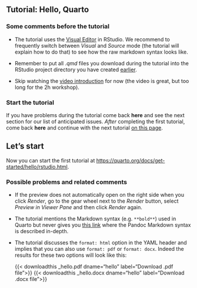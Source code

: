
## Tutorial: Hello, Quarto

### Some comments before the tutorial

- The tutorial uses the [Visual Editor](https://quarto.org/docs/visual-editor/) in RStudio. We recommend to frequently switch between *Visual* and *Source* mode (the tutorial will explain how to do that) to see how the raw markdown syntax looks like.

- Remember to put all *.qmd* files you download during the tutorial into the RStudio project directory you have created [earlier](preparations.qmd).

- Skip watching the [video introduction](https://youtu.be/_f3latmOhew) for now (the video is great, but too long for the 2h workshop). 

### Start the tutorial

If you have problems during the tutorial come back **here** and see the next section for our list of anticipated issues.
*After* completing the first tutorial, come back **here** and continue with the next tutorial [on this page](get-started_2.qmd).

:::{.callout-tip}
## Let's start
Now you can start the first tutorial at <https://quarto.org/docs/get-started/hello/rstudio.html>.
:::

### Possible problems and related comments

- If the preview does not automatically open on the right side when you click *Render*, go to the gear wheel next to the *Render* button, select *Preview in Viewer Pane* and then click *Render* again.

- The tutorial mentions the Markdown syntax (e.g. `**bold**`) used in Quarto but never gives you [this link](https://quarto.org/docs/authoring/markdown-basics.html) where the Pandoc Markdown syntax is described in-depth. 

- The tutorial discusses the `format: html` option in the YAML header and implies that you can also use `format: pdf` or `format: docx`. Indeed the results for these two options will look like this:

  {{< downloadthis _hello.pdf dname="hello" label="Download .pdf file">}}  {{< downloadthis _hello.docx dname="hello" label="Download .docx file">}}
